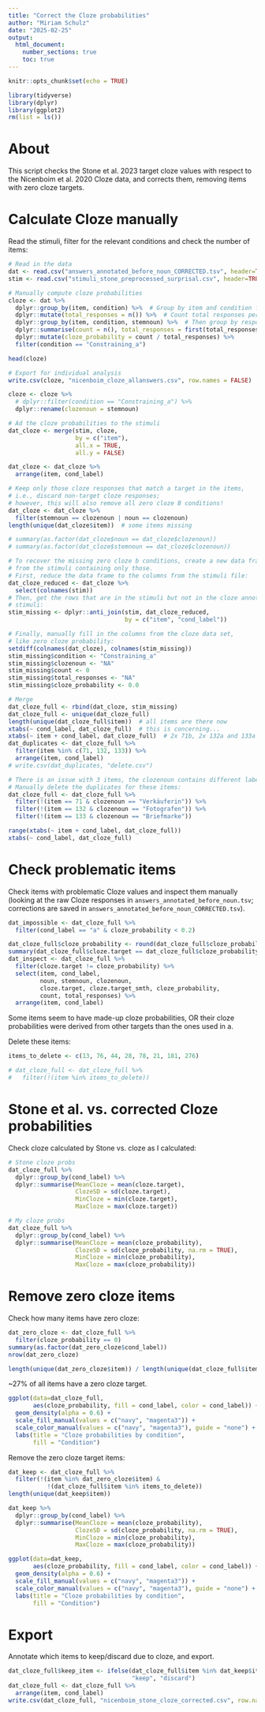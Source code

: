 ```yaml
---
title: "Correct the Cloze probabilities"
author: "Miriam Schulz"
date: "2025-02-25"
output:
  html_document:
    number_sections: true
    toc: true
---
```



```r
knitr::opts_chunk$set(echo = TRUE)
```


```r
library(tidyverse)
library(dplyr)
library(ggplot2)
rm(list = ls())
```


# About

This script checks the Stone et al. 2023 target cloze values with respect to the Nicenboim et al. 2020 Cloze data,
and corrects them, removing items with zero cloze targets.


# Calculate Cloze manually

Read the stimuli, filter for the relevant conditions and check the number of items:

```r
# Read in the data
dat <- read.csv("answers_annotated_before_noun_CORRECTED.tsv", header=TRUE, sep = "\t")
stim <- read.csv("stimuli_stone_preprocessed_surprisal.csv", header=TRUE)
```

```r
# Manually compute cloze probabilities
cloze <- dat %>%
  dplyr::group_by(item, condition) %>%  # Group by item and condition first
  dplyr::mutate(total_responses = n()) %>%  # Count total responses per item-condition
  dplyr::group_by(item, condition, stemnoun) %>%  # Then group by response
  dplyr::summarise(count = n(), total_responses = first(total_responses), .groups = "drop") %>%
  dplyr::mutate(cloze_probability = count / total_responses) %>% 
  filter(condition == "Constraining_a")

head(cloze)

# Export for individual analysis
write.csv(cloze, "nicenboim_cloze_allanswers.csv", row.names = FALSE)

cloze <- cloze %>% 
  # dplyr::filter(condition == "Constraining_a") %>% 
  dplyr::rename(clozenoun = stemnoun)

# Ad the cloze probabilities to the stimuli
dat_cloze <- merge(stim, cloze,
                   by = c("item"),
                   all.x = TRUE,
                   all.y = FALSE)

dat_cloze <- dat_cloze %>% 
  arrange(item, cond_label)

# Keep only those cloze responses that match a target in the items,
# i.e., discard non-target cloze responses;
# however, this will also remove all zero cloze B conditions!
dat_cloze <- dat_cloze %>%
  filter(stemnoun == clozenoun | noun == clozenoun)
length(unique(dat_cloze$item))  # some items missing

# summary(as.factor(dat_cloze$noun == dat_cloze$clozenoun))
# summary(as.factor(dat_cloze$stemnoun == dat_cloze$clozenoun))

# To recover the missing zero cloze b conditions, create a new data frame 
# from the stimuli containing only those.
# First, reduce the data frame to the columns from the stimuli file:
dat_cloze_reduced <- dat_cloze %>% 
  select(colnames(stim))
# Then, get the rows that are in the stimuli but not in the cloze annotated
# stimuli:
stim_missing <- dplyr::anti_join(stim, dat_cloze_reduced,
                                 by = c("item", "cond_label"))

# Finally, manually fill in the columns from the cloze data set, 
# like zero cloze probability:
setdiff(colnames(dat_cloze), colnames(stim_missing))
stim_missing$condition <- "Constraining_a"
stim_missing$clozenoun <- "NA"
stim_missing$count <- 0
stim_missing$total_responses <- "NA"
stim_missing$cloze_probability <- 0.0

# Merge
dat_cloze_full <- rbind(dat_cloze, stim_missing)
dat_cloze_full <- unique(dat_cloze_full)
length(unique(dat_cloze_full$item))  # all items are there now
xtabs(~ cond_label, dat_cloze_full)  # this is concerning...
xtabs(~ item + cond_label, dat_cloze_full)  # 2x 71b, 2x 132a and 133a
dat_duplicates <- dat_cloze_full %>% 
  filter(item %in% c(71, 132, 133)) %>% 
  arrange(item, cond_label)
# write.csv(dat_duplicates, "delete.csv")

# There is an issue with 3 items, the clozenoun contains different labels.
# Manually delete the duplicates for these items:
dat_cloze_full <- dat_cloze_full %>% 
  filter(!(item == 71 & clozenoun == "Verkäuferin")) %>% 
  filter(!(item == 132 & clozenoun == "Fotografen")) %>% 
  filter(!(item == 133 & clozenoun == "Briefmarke"))

range(xtabs(~ item + cond_label, dat_cloze_full))
xtabs(~ cond_label, dat_cloze_full)
```


# Check problematic items

Check items with problematic Cloze values and inspect them manually (looking at the raw Cloze responses in `answers_annotated_before_noun.tsv`; corrections are saved in `answers_annotated_before_noun_CORRECTED.tsv`).

```r
dat_impossible <- dat_cloze_full %>% 
  filter(cond_label == "a" & cloze_probability < 0.2)

dat_cloze_full$cloze_probability <- round(dat_cloze_full$cloze_probability, 2)
summary(dat_cloze_full$cloze.target == dat_cloze_full$cloze_probability)
dat_inspect <- dat_cloze_full %>% 
  filter(cloze.target != cloze_probability) %>% 
  select(item, cond_label,
         noun, stemnoun, clozenoun,
         cloze.target, cloze.target_smth, cloze_probability,
         count, total_responses) %>% 
  arrange(item, cond_label)
```

Some items seem to have made-up cloze probabilities, OR their cloze probabilities were derived from other targets than the ones used in a. 

Delete these items:

```r
items_to_delete <- c(13, 76, 44, 28, 78, 21, 181, 276)

# dat_cloze_full <- dat_cloze_full %>% 
#   filter(!(item %in% items_to_delete))
```


# Stone et al. vs. corrected Cloze probabilities

Check cloze calculated by Stone vs. cloze as I calculated:

```r
# Stone cloze probs
dat_cloze_full %>%
  dplyr::group_by(cond_label) %>%
  dplyr::summarise(MeanCloze = mean(cloze.target),
                   ClozeSD = sd(cloze.target),
                   MinCloze = min(cloze.target),
                   MaxCloze = max(cloze.target))

# My cloze probs
dat_cloze_full %>%
  dplyr::group_by(cond_label) %>%
  dplyr::summarise(MeanCloze = mean(cloze_probability),
                   ClozeSD = sd(cloze_probability, na.rm = TRUE),
                   MinCloze = min(cloze_probability),
                   MaxCloze = max(cloze_probability))
```


# Remove zero cloze items

Check how many items have zero cloze:

```r
dat_zero_cloze <- dat_cloze_full %>% 
  filter(cloze_probability == 0)
summary(as.factor(dat_zero_cloze$cond_label))
nrow(dat_zero_cloze)

length(unique(dat_zero_cloze$item)) / length(unique(dat_cloze_full$item)) * 100
```

~27% of all items have a zero cloze target.

```r
ggplot(data=dat_cloze_full,
       aes(cloze_probability, fill = cond_label, color = cond_label)) + 
  geom_density(alpha = 0.6) + 
  scale_fill_manual(values = c("navy", "magenta3")) +
  scale_color_manual(values = c("navy", "magenta3"), guide = "none") +
  labs(title = "Cloze probabilities by condition",
       fill = "Condition")
```

Remove the zero cloze target items:

```r
dat_keep <- dat_cloze_full %>%
  filter(!(item %in% dat_zero_cloze$item) &
           !(dat_cloze_full$item %in% items_to_delete))
length(unique(dat_keep$item))

dat_keep %>%
  dplyr::group_by(cond_label) %>%
  dplyr::summarise(MeanCloze = mean(cloze_probability),
                   ClozeSD = sd(cloze_probability, na.rm = TRUE),
                   MinCloze = min(cloze_probability),
                   MaxCloze = max(cloze_probability))

ggplot(data=dat_keep,
       aes(cloze_probability, fill = cond_label, color = cond_label)) + 
  geom_density(alpha = 0.6) + 
  scale_fill_manual(values = c("navy", "magenta3")) +
  scale_color_manual(values = c("navy", "magenta3"), guide = "none") +
  labs(title = "Cloze probabilities by condition",
       fill = "Condition")
```

# Export

Annotate which items to keep/discard due to cloze, and export.

```r
dat_cloze_full$keep_item <- ifelse(dat_cloze_full$item %in% dat_keep$item,
                                   "keep", "discard")
dat_cloze_full <- dat_cloze_full %>% 
  arrange(item, cond_label)
write.csv(dat_cloze_full, "nicenboim_stone_cloze_corrected.csv", row.names = FALSE)
```

